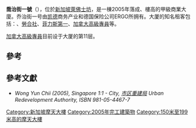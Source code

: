 {{Infobox building
|name               = 乔治街一号<br>{{small|One George Street}}
|image              = One George Street.jpg
|location           = {{新加坡}}[[市中心_(新加坡)|市中心]][[萊佛士坊|萊佛士坊]]喬治街1號
|architectural_style= [[現代主義建築|現代主義]] 
|building_type      = 商業大廈
| coordinates     = {{coord|1.2858|103.8477|region:SG_type:landmark|display=title,inline}}
|roof               = {{convert|153|m|abbr=on}}
|floor_count        = 23  
|floor_area         = {{convert|51,713.5|m2|abbr=on}}
|status             = Complete
|cost               = S$117,142,992
|start_date         = 2003年
|completion_date    = 2005年
|architect          = [[SOM建築設計事務所|SOM建築設計事務所]]<br>DCA Architects
|developer          = 乔治街一号私人有限公司<br>（[[凱德集團|凱德集團]]及{{link-en|安顧|ERGO Insurance Group}}）
|management         = 凱德集團
|owner              = 乔治街一号私人有限公司<br>（[[凱德集團|凱德集團]]及安顧）
|main_contractor    = [[鹿島建設|鹿島海外亞洲公司]]
|website            = [http://www.capitalandcommercial.com/onegeorge/index.htm www.capitalandcommercial.com]
| references        = <ref>{{ctbuh|3800}}</ref><ref>{{emporis|187450}}</ref><ref>{{skyscraperpage|46251}}</ref><ref>{{structurae|s0038589}}</ref>
}}
'''喬治街一號'''（{{lang-en|'''One George Street'''}}），位於[[新加坡|新加坡]][[萊佛士坊|萊佛士坊]]，是一棟2005年落成、樓高{{Convert|153|m|ft}}的甲級商業大廈。乔治街一号由[[凯德集团|凯德]]商务产业和德国保险公司ERGO所拥有。大厦的知名租客包括：{{link-en|安顧|ERGO Insurance Group}}、[[勞合社|勞合社]]、[[菲力斯第一|菲力斯第一]]、[[加拿大|加拿大]][[高級專員|高級專員]]等。

[[加拿大高級專員|加拿大高級專員]]目前设于大厦的第11层。

==參考==
{{reflist}}

==參考文獻==
* ''Wong Yun Chii (2005), Singapore 1:1 - City, [[市區重建局_(新加坡)|市区重建局]] Urban Redevelopment Authority, ISBN 981-05-4467-7''

{{Skyscrapers in Singapore}}

[[Category:新加坡摩天大樓|Category:新加坡摩天大樓]]
[[Category:2005年完工建築物|Category:2005年完工建築物]]
[[Category:150米至199米高的摩天大樓|Category:150米至199米高的摩天大樓]]